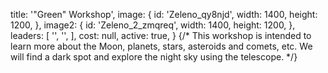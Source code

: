 
  title: '"Green" Workshop',
  image: {
    id: 'Zeleno_qy8njd',
    width: 1400,
    height: 1200,
  },
  image2: {
    id: 'Zeleno_2_zmqreq',
    width: 1400,
    height: 1200,
  },
  leaders: [
    '',
    '',
  ],
  cost: null,
  active: true,
}
{/*
This workshop is intended to learn more about the Moon, planets, stars, asteroids and comets, etc. We will find a dark spot and explore the night sky using the telescope.
*/}
